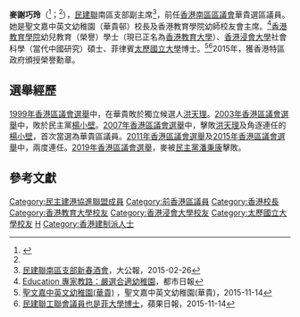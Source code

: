 {{Infobox_officeholder
| name = 麥謝巧玲<br>Ada Mak Tse How Ling
| image name =
| now1 = <!-- 注释出：[[File:Southern_District_logo.svg|20px]] --> [[南區區議會|南區區議會]]議員（華貴選區）
| period1 = 2008年－2019年
| predecessor1  = [[楊小璧|楊小璧]]
| successor1    = [[潘秉康|潘秉康]]
| date of birth = {{birth_year_and_age|1951|}}
| place of birth = 
| nationality = 
| occupation = 校長
| party = {{DAB}}
| educate =
| past = 
| residence = {{HKG}}[[西九龍|西九龍]]<ref>[https://www.gld.gov.hk/egazette/pdf/20162022e/cgn2016202232.pdf 憲報號外第20卷第22期] {{Wayback|url=https://www.gld.gov.hk/egazette/pdf/20162022e/cgn2016202232.pdf |date=20181027103125 }}，香港政府</ref>
}}

'''麥謝巧玲'''{{MH}}（{{lang-en|'''Ada Mak Tse How Ling'''}}<ref name=info>{{Cite web|url=http://www.elections.gov.hk/legco2016/pdf/intro_to_can/LC1_5.pdf|title=香港島地方選區候選人簡介|accessdate=2016-09-14|work=2016立法會選舉|archive-date=2016-09-09|archive-url=https://web.archive.org/web/20160909234850/http://www.elections.gov.hk/legco2016/pdf/intro_to_can/LC1_5.pdf|dead-url=no}}</ref>；{{bd|1951年}}<ref name=info/>），[[民建聯|民建聯]]南區支部副主席<ref>[http://news.takungpao.com.hk/paper/q/2015/0226/2927201.html 民建聯南區支部新春酒會]，大公報，2015-02-26</ref>，前任[[香港|香港]][[南區區議會|南區區議會]]華貴選區議員。她是聖文嘉中英文幼稚園（華貴邨）校長及香港教育學院幼師校友會主席。<ref>[http://www.metrohk.com.hk/pda/pda_detail.php?id=119333 Education 專家教路：嚴選合適幼稚園]，都市日報</ref>[[香港教育學院|香港教育學院]]幼兒教育（榮譽）學士（現已正名為[[香港教育大學|香港教育大學]]）、[[香港浸會大學|香港浸會大學]]社會科學（當代中國研究）碩士、菲律賓[[太歷國立大學|太歷國立大學]]博士。<ref>[http://www.stmonicawk.edu.hk/home.php?btnid=2&id=4 聖文嘉中英文幼稚園(華貴)] {{Wayback|url=http://www.stmonicawk.edu.hk/home.php?btnid=2&id=4 |date=20180626203203 }}，聖文嘉中英文幼稚園(華貴)，2015-11-14</ref><ref>[http://hk.apple.nextmedia.com/news/art/20151114/19372746 民建聯工聯會議員也是菲大學博士]，蘋果日報，2015-11-14</ref>2015年，獲香港特區政府頒授榮譽勳章。

==選舉經歷==
[[1999年香港區議會選舉|1999年香港區議會選舉]]中，在華貴敗於獨立候選人[[洪天理|洪天理]]。[[2003年香港區議會選舉|2003年香港區議會選舉]]中，敗於民主黨[[楊小壁|楊小壁]]。[[2007年香港區議會選舉|2007年香港區議會選舉]]中，擊敗[[洪天理|洪天理]]及角逐連任的[[楊小壁|楊小壁]]，首次當選為華貴區議員。[[2011年香港區議會選舉|2011年香港區議會選舉]]及[[2015年香港區議會選舉|2015年香港區議會選舉]]中，兩度連任。[[2019年香港區議會選舉|2019年香港區議會選舉]]，麥被[[香港民主黨|民主黨]][[潘秉康|潘秉康]]擊敗。

== 參考文獻 ==
{{reflist}}

{{start box}}
{{s-par}}
{{s-before|[[楊小璧|楊小璧]]}}
{{s-title|[[南區區議會|南區區議會（華貴選區）]]|2008年—2019年}}
{{s-after|[[潘秉康|潘秉康]]}}
{{end box}}

[[Category:民主建港協進聯盟成員|Category:民主建港協進聯盟成員]]
[[Category:前香港區議員|Category:前香港區議員]]
[[Category:香港校長|Category:香港校長]]
[[Category:香港教育大學校友|Category:香港教育大學校友]]
[[Category:香港浸會大學校友|Category:香港浸會大學校友]]
[[Category:太歷國立大學校友|Category:太歷國立大學校友]]
[[Category:謝姓|H]]
[[Category:香港建制派人士|Category:香港建制派人士]]
